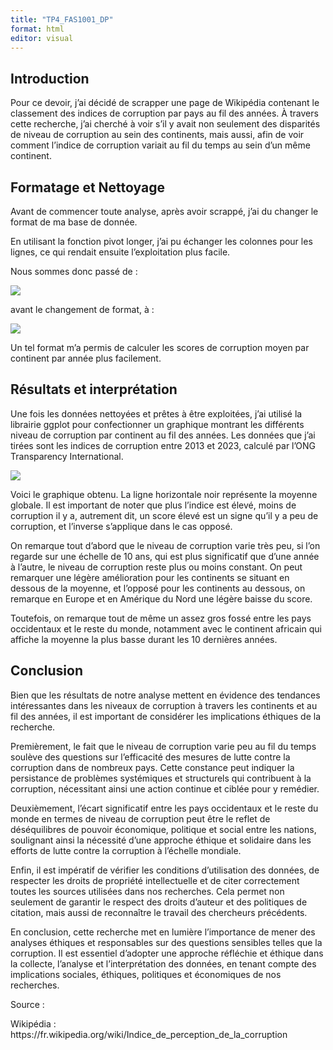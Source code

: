 ```yaml
---
title: "TP4_FAS1001_DP"
format: html
editor: visual
---
```


## Introduction 

Pour ce devoir, j'ai décidé de scrapper une page de Wikipédia contenant le classement des indices de corruption par pays au fil des années. À travers cette recherche, j'ai cherché à voir s'il y avait non seulement des disparités de niveau de corruption au sein des continents, mais aussi, afin de voir comment l'indice de corruption variait au fil du temps au sein d'un même continent.

## Formatage et Nettoyage 

Avant de commencer toute analyse, après avoir scrappé, j'ai du changer le format de ma base de donnée.

En utilisant la fonction pivot longer, j'ai pu échanger les colonnes pour les lignes, ce qui rendait ensuite l'exploitation plus facile.

Nous sommes donc passé de :

![](images/Screenshot 2024-03-25 at 11.19.22.png)

avant le changement de format, à :

![](images/Screenshot 2024-03-25 at 11.22.23.png)

Un tel format m'a permis de calculer les scores de corruption moyen par continent par année plus facilement.

## Résultats et interprétation 

Une fois les données nettoyées et prêtes à être exploitées, j'ai utilisé la librairie ggplot pour confectionner un graphique montrant les différents niveau de corruption par continent au fil des années. Les données que j'ai tirées sont les indices de corruption entre 2013 et 2023, calculé par l'ONG Transparency International.

![](images/Screenshot 2024-03-25 at 11.57.57.png)

Voici le graphique obtenu. La ligne horizontale noir représente la moyenne globale. Il est important de noter que plus l'indice est élevé, moins de corruption il y a, autrement dit, un score élevé est un signe qu'il y a peu de corruption, et l'inverse s'applique dans le cas opposé.

On remarque tout d'abord que le niveau de corruption varie très peu, si l'on regarde sur une échelle de 10 ans, qui est plus significatif que d'une année à l'autre, le niveau de corruption reste plus ou moins constant. On peut remarquer une légère amélioration pour les continents se situant en dessous de la moyenne, et l'opposé pour les continents au dessous, on remarque en Europe et en Amérique du Nord une légère baisse du score.

Toutefois, on remarque tout de même un assez gros fossé entre les pays occidentaux et le reste du monde, notamment avec le continent africain qui affiche la moyenne la plus basse durant les 10 dernières années.

## Conclusion 

Bien que les résultats de notre analyse mettent en évidence des tendances intéressantes dans les niveaux de corruption à travers les continents et au fil des années, il est important de considérer les implications éthiques de la recherche.

Premièrement, le fait que le niveau de corruption varie peu au fil du temps soulève des questions sur l'efficacité des mesures de lutte contre la corruption dans de nombreux pays. Cette constance peut indiquer la persistance de problèmes systémiques et structurels qui contribuent à la corruption, nécessitant ainsi une action continue et ciblée pour y remédier.

Deuxièmement, l'écart significatif entre les pays occidentaux et le reste du monde en termes de niveau de corruption peut être le reflet de déséquilibres de pouvoir économique, politique et social entre les nations, soulignant ainsi la nécessité d'une approche éthique et solidaire dans les efforts de lutte contre la corruption à l'échelle mondiale.

Enfin, il est impératif de vérifier les conditions d'utilisation des données, de respecter les droits de propriété intellectuelle et de citer correctement toutes les sources utilisées dans nos recherches. Cela permet non seulement de garantir le respect des droits d'auteur et des politiques de citation, mais aussi de reconnaître le travail des chercheurs précédents.

En conclusion, cette recherche met en lumière l'importance de mener des analyses éthiques et responsables sur des questions sensibles telles que la corruption. Il est essentiel d'adopter une approche réfléchie et éthique dans la collecte, l'analyse et l'interprétation des données, en tenant compte des implications sociales, éthiques, politiques et économiques de nos recherches.

Source :

Wikipédia : https://fr.wikipedia.org/wiki/Indice_de_perception_de_la_corruption
